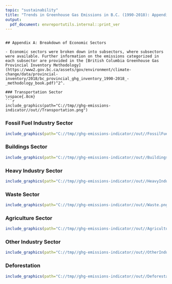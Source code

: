 ```yaml
---
topic: "sustainability"
title: "Trends in Greenhouse Gas Emissions in B.C. (1990-2018): Appendix"
output:
  pdf_document: envreportutils.internal::print_ver
---
```


<!--
Copyright 2018 Province of British Columbia

Licensed under the Apache License, Version 2.0 (the "License");
you may not use this file except in compliance with the License.
You may obtain a copy of the License at

http://www.apache.org/licenses/LICENSE-2.0

Unless required by applicable law or agreed to in writing, software distributed under the License is distributed on an "AS IS" BASIS,
WITHOUT WARRANTIES OR CONDITIONS OF ANY KIND, either express or implied.
See the License for the specific language governing permissions and limitations under the License.
-->

```

## Appendix A: Breakdown of Economic Sectors

- Economic sectors were broken down into subsectors, where subsectors were available. Further information on the emissions categorized in each subsector are provided in the [British Columbia Greenhouse Gas Provincial Inventory Methodology](https://www2.gov.bc.ca/assets/gov/environment/climate-change/data/provincial-inventory/2018/bc_provincial_ghg_inventory_1990-2018_-_methodology_book.pdf)^2^.

### Transportation Sector
\vspace{.8cm}
```r

include_graphics(path="C://tmp//ghg-emissions-indicator//out//Transportation.png")

```      

\newpage
### Fossil Fuel Industry Sector
\vspace{.8cm}
```r

include_graphics(path="C://tmp//ghg-emissions-indicator//out//FossilFuelIndustry.png") 
```      

### Buildings Sector
\vspace{.8cm}
```r

include_graphics(path="C://tmp//ghg-emissions-indicator//out//Buildings.png")
```      

\newpage 
### Heavy Industry Sector
\vspace{.8cm}
```r

include_graphics(path="C://tmp//ghg-emissions-indicator//out//HeavyIndustry.png")
```      

### Waste Sector
\vspace{.8cm}
```r

include_graphics(path="C://tmp//ghg-emissions-indicator//out//Waste.png")
```      

\newpage
### Agriculture Sector
\vspace{.8cm}
```r

include_graphics(path="C://tmp//ghg-emissions-indicator//out//Agriculture.png")
``` 


### Other Industry Sector
\vspace{.8cm}
```r

include_graphics(path="C://tmp//ghg-emissions-indicator//out//OtherIndustry.png")
```      

\newpage   
### Deforestation
\vspace{.8cm}
```r

include_graphics(path="C://tmp//ghg-emissions-indicator//out//Deforestation.png")
``` 


